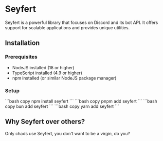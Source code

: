 
# Seyfert

Seyfert is a powerful library that focuses on Discord and its bot API. It offers support for scalable applications and provides unique utilities.

## Installation

### Prerequisites

- NodeJS installed (18 or higher)
- TypeScript installed (4.9 or higher)
- npm installed (or similar NodeJS package manager)

### Setup

<Tabs>
  <TabItem value="npm" label="npm" default>
    ```bash copy 
npm install seyfert
	```
  </TabItem>
  <TabItem value="pnpm" label="pnpm">
    ```bash copy
pnpm add seyfert
    ```
  </TabItem>
    <TabItem value="bun" label="bun">
    ```bash copy
bun add seyfert
    ```
    </TabItem>
  <TabItem value="yarn" label="yarn">
    ```bash copy
yarn add seyfert
    ```
    </TabItem>

</Tabs>


## Why Seyfert over others?

Only chads use Seyfert, you don't want to be a virgin, do you?
